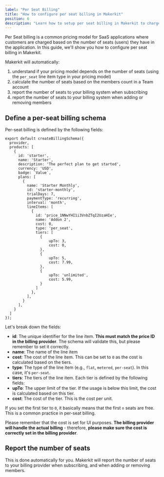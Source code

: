 ```yaml
---
label: "Per Seat Billing"
title: "How to configure per seat billing in Makerkit"
position: 6
description: "Learn how to setup per seat billing in Makerkit to charge customers for additional seats (users) in your application."
---
```


Per Seat billing is a common pricing model for SaaS applications where customers are charged based on the number of seats (users) they have in the application. In this guide, we'll show you how to configure per seat billing in Makerkit.

Makerkit will automatically:
1. understand if your pricing model depends on the number of seats (using the `per_seat` line item type in your pricing model)
2. calculate the number of seats based on the members count in a Team account
3. report the number of seats to your billing system when subscribing
4. report the number of seats to your billing system when adding or removing members

## Define a per-seat billing schema

Per-seat billing is defined by the following fields:

```tsx
export default createBillingSchema({
  provider,
  products: [
    {
      id: 'starter',
      name: 'Starter',
      description: 'The perfect plan to get started',
      currency: 'USD',
      badge: `Value`,
      plans: [
        {
          name: 'Starter Monthly',
          id: 'starter-monthly',
          trialDays: 7,
          paymentType: 'recurring',
          interval: 'month',
          lineItems: [
            {
              id: 'price_1NNwYHI1i3VnbZTqI2UzaHIe',
              name: 'Addon 2',
              cost: 0,
              type: 'per_seat',
              tiers: [
                {
                    upTo: 3,
                    cost: 0,
                },
                {
                    upTo: 5,
                    cost: 7.99,
                },
                {
                    upTo: 'unlimited',
                    cost: 5.99,
                }
              ]
            },
          ],
        }
      ],
    }
  ]
});
```

Let's break down the fields:
- **id**: The unique identifier for the line item. **This must match the price ID in the billing provider**. The schema will validate this, but please remember to set it correctly.
- **name**: The name of the line item
- **cost**: The cost of the line item. This can be set to `0` as the cost is calculated based on the tiers.
- **type**: The type of the line item (e.g., `flat`, `metered`, `per-seat`). In this case, it's `per-seat`.
- **tiers**: The tiers of the line item. Each tier is defined by the following fields:
- **upTo**: The upper limit of the tier. If the usage is below this limit, the cost is calculated based on this tier.
- **cost**: The cost of the tier. This is the cost per unit.

If you set the first tier to `0`, it basically means that the first `n` seats are free. This is a common practice in per-seat billing.

Please remember that the cost is set for UI purposes. **The billing provider will handle the actual billing** - therefore, **please make sure the cost is correctly set in the billing provider**.

## Report the number of seats

This is done automatically for you. Makerkit will report the number of seats to your billing provider when subscribing, and when adding or removing members.